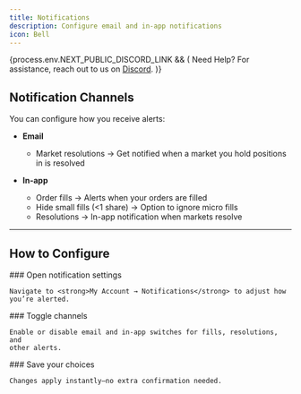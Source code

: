 ```yaml
---
title: Notifications
description: Configure email and in-app notifications
icon: Bell
---
```


{process.env.NEXT_PUBLIC_DISCORD_LINK && (
<Callout>
  Need Help? For assistance, reach out to us on <a href={process.env.NEXT_PUBLIC_DISCORD_LINK} target="_blank">Discord</a>.
</Callout>
)}

## Notification Channels

You can configure how you receive alerts:

- **Email**
  - Market resolutions → Get notified when a market you hold positions in is resolved

- **In-app**
  - Order fills → Alerts when your orders are filled
  - Hide small fills (&lt;1 share) → Option to ignore micro fills
  - Resolutions → In-app notification when markets resolve

---

## How to Configure

<Steps>
  <Step>
    ### Open notification settings

    Navigate to <strong>My Account → Notifications</strong> to adjust how
    you’re alerted.
  </Step>
  <Step>
    ### Toggle channels

    Enable or disable email and in-app switches for fills, resolutions, and
    other alerts.
  </Step>
  <Step>
    ### Save your choices

    Changes apply instantly—no extra confirmation needed.
  </Step>
</Steps>

